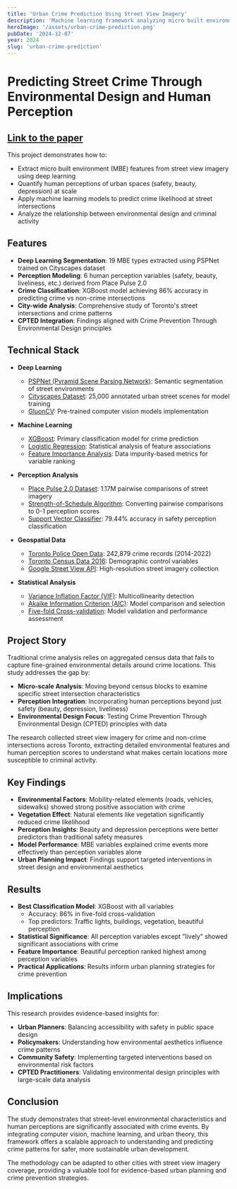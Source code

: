 ```yaml
---
title: 'Urban Crime Prediction Using Street View Imagery'
description: 'Machine learning framework analyzing micro built environments and human perceptions to predict street crime patterns'
heroImage: '/assets/urban-crime-prediction.png'
pubDate: '2024-12-07'
year: 2024
slug: 'urban-crime-prediction'
---
```


# Predicting Street Crime Through Environmental Design and Human Perception

## [Link to the paper](https://doi.org/10.3390/urbansci8040247)

This project demonstrates how to:

- Extract micro built environment (MBE) features from street view imagery using deep learning
- Quantify human perceptions of urban spaces (safety, beauty, depression) at scale
- Apply machine learning models to predict crime likelihood at street intersections
- Analyze the relationship between environmental design and criminal activity

## Features

- **Deep Learning Segmentation**: 19 MBE types extracted using PSPNet trained on Cityscapes dataset
- **Perception Modeling**: 6 human perception variables (safety, beauty, liveliness, etc.) derived from Place Pulse 2.0
- **Crime Classification**: XGBoost model achieving 86% accuracy in predicting crime vs non-crime intersections
- **City-wide Analysis**: Comprehensive study of Toronto's street intersections and crime patterns
- **CPTED Integration**: Findings aligned with Crime Prevention Through Environmental Design principles

## Technical Stack

- **Deep Learning**
  - [PSPNet (Pyramid Scene Parsing Network)](https://github.com/hszhao/PSPNet): Semantic segmentation of street environments
  - [Cityscapes Dataset](https://www.cityscapes-dataset.com/): 25,000 annotated urban street scenes for model training
  - [GluonCV](https://cv.gluon.ai/): Pre-trained computer vision models implementation

- **Machine Learning**
  - [XGBoost](https://xgboost.readthedocs.io/): Primary classification model for crime prediction
  - [Logistic Regression](https://scikit-learn.org/): Statistical analysis of feature associations
  - [Feature Importance Analysis](https://xgboost.readthedocs.io/en/stable/python/python_intro.html#training): Data impurity-based metrics for variable ranking

- **Perception Analysis**
  - [Place Pulse 2.0 Dataset](http://pulse.media.mit.edu/): 1.17M pairwise comparisons of street imagery
  - [Strength-of-Schedule Algorithm](https://en.wikipedia.org/wiki/Strength_of_schedule): Converting pairwise comparisons to 0-1 perception scores
  - [Support Vector Classifier](https://scikit-learn.org/stable/modules/svm.html): 79.44% accuracy in safety perception classification

- **Geospatial Data**
  - [Toronto Police Open Data](https://data.torontopolice.on.ca/): 242,879 crime records (2014-2022)
  - [Toronto Census Data 2016](https://www.toronto.ca/city-government/data-research-maps/open-data/): Demographic control variables
  - [Google Street View API](https://developers.google.com/maps/documentation/streetview): High-resolution street imagery collection

- **Statistical Analysis**
  - [Variance Inflation Factor (VIF)](https://www.statsmodels.org/stable/generated/statsmodels.stats.outliers_influence.variance_inflation_factor.html): Multicollinearity detection
  - [Akaike Information Criterion (AIC)](https://en.wikipedia.org/wiki/Akaike_information_criterion): Model comparison and selection
  - [Five-fold Cross-validation](https://scikit-learn.org/stable/modules/cross_validation.html): Model validation and performance assessment

## Project Story

Traditional crime analysis relies on aggregated census data that fails to capture fine-grained environmental details around crime locations. This study addresses the gap by:

- **Micro-scale Analysis**: Moving beyond census blocks to examine specific street intersection characteristics
- **Perception Integration**: Incorporating human perceptions beyond just safety (beauty, depression, liveliness)
- **Environmental Design Focus**: Testing Crime Prevention Through Environmental Design (CPTED) principles with data

The research collected street view imagery for crime and non-crime intersections across Toronto, extracting detailed environmental features and human perception scores to understand what makes certain locations more susceptible to criminal activity.

## Key Findings

- **Environmental Factors**: Mobility-related elements (roads, vehicles, sidewalks) showed strong positive association with crime
- **Vegetation Effect**: Natural elements like vegetation significantly reduced crime likelihood
- **Perception Insights**: Beauty and depression perceptions were better predictors than traditional safety measures
- **Model Performance**: MBE variables explained crime events more effectively than perception variables alone
- **Urban Planning Impact**: Findings support targeted interventions in street design and environmental aesthetics

## Results

- **Best Classification Model**: XGBoost with all variables
  - Accuracy: 86% in five-fold cross-validation
  - Top predictors: Traffic lights, buildings, vegetation, beautiful perception
- **Statistical Significance**: All perception variables except "lively" showed significant associations with crime
- **Feature Importance**: Beautiful perception ranked highest among perception variables
- **Practical Applications**: Results inform urban planning strategies for crime prevention

## Implications

This research provides evidence-based insights for:

- **Urban Planners**: Balancing accessibility with safety in public space design
- **Policymakers**: Understanding how environmental aesthetics influence crime patterns  
- **Community Safety**: Implementing targeted interventions based on environmental risk factors
- **CPTED Practitioners**: Validating environmental design principles with large-scale data analysis

## Conclusion

The study demonstrates that street-level environmental characteristics and human perceptions are significantly associated with crime events. By integrating computer vision, machine learning, and urban theory, this framework offers a scalable approach to understanding and predicting crime patterns for safer, more sustainable urban development.

The methodology can be adapted to other cities with street view imagery coverage, providing a valuable tool for evidence-based urban planning and crime prevention strategies.
